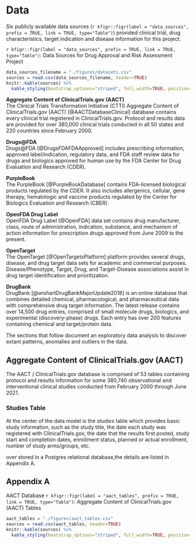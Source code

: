 # Data 
Six publicly available data sources (`r kfigr::figr(label = "data_sources", prefix = TRUE, link = TRUE, type="Table")`) provided clinical trial, drug characteristics, target indication and disease information for this project.

`r kfigr::figr(label = "data_sources", prefix = TRUE, link = TRUE, type="Table")`: Data Sources for Drug Approval and Risk Assessment Project
```r
data_sources_filename = "./figures/datasets.csv"
sources = read.csv(data_sources_filename, header=TRUE)
knitr::kable(sources) %>%
  kable_styling(bootstrap_options="striped", full_width=TRUE, position="center")
```


**Aggregate Content of ClinicalTrials.gov (AACT)**      
The Clinical Trials Transformation Initiative (CTTI) Aggregate Content of ClinicalTrials.gov (AACT) [@AACTDatabaseClinical] database contains every clinical trial registered in ClinicalTrials.gov. Protocol and results data are provided for over 380,000 clinical trials conducted in all 50 states and 220 countries since February 2000.

**Drugs@FDA**             
Drugs@FDA [@DrugsFDAFDAApproved] includes prescribing information, approved label/indication, regulatory data, and FDA staff review data for drugs and biologics approved for human use by the FDA Center for Drug Evaluation and Research (CDER).    

**PurpleBook**           
The PurpleBook [@PurpleBookDatabase] contains FDA-licensed biological products regulated by the CDER. It also includes allergenics, cellular, gene therapy, hematologic and vaccine products regulated by the Center for Biologics Evaluation and Research (CBER).     

**OpenFDA Drug Label**     
OpenFDA Drug Label [@OpenFDA] data set contains drug manufacturer, class,  route of administration, indication, substance, and mechanism of action information for prescription drugs approved from June 2009 to the present.    

**OpenTarget**      
The OpenTarget [@OpenTargetsPlatform] platform provides several drugs, disease, and drug target data sets for academic and commercial purposes. Disease/Phenotype, Target, Drug, and Target-Disease associations assist in drug target identification and prioritization.

**DrugBank**      
DrugBank [@wishartDrugBankMajorUpdate2018]  is an online database that combines detailed chemical, pharmacological, and pharmaceutical data with comprehensive drug target information. The latest release contains over 14,500 drug entries, comprised of small molecule drugs, biologics, and experimental (discovery-phase) drugs. Each entry has over 200 features containing chemical and target/protein data.

The sections that follow document an exploratory data analysis to discover extant patterns, anomalies and outliers in the data.  

## Aggregate Content of ClinicalTrials.gov (AACT)
The AACT / ClinicalTrials.gov database is comprised of 53 tables containing protocol and results information for some 380,740 observational and interventional clinical studies conducted from February 2000 through June 2021. 

### Studies Table
At the center of the data model is the *studies* table which provides basic study information, such as the study title, the date each study was registered with ClinicalTrials.gov, the date that the results first posted, study start and completion dates, enrollment status, planned or actual enrollment, number of study arms/groups, etc.



 over stored in a Postgres relational database,the details are listed in Appendix A. 

## Appendix A
AACT Database
`r kfigr::figr(label = "aact_tables", prefix = TRUE, link = TRUE, type="Table")`: Aggregate Content of ClinicalTrials.gov (AACT) Tables
```r
aact_tables = "./figures/aact_tables.csv"
sources = read.csv(aact_tables, header=TRUE)
knitr::kable(sources) %>%
  kable_styling(bootstrap_options="striped", full_width=TRUE, position="center")
```



